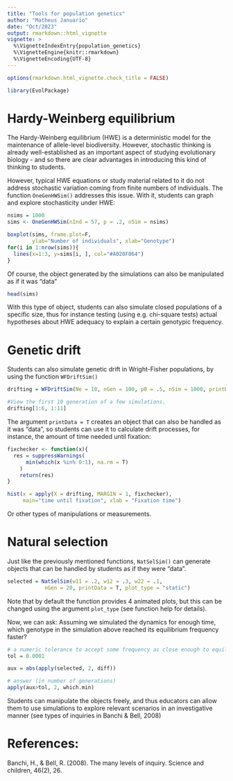 ```yaml
---
title: "Tools for population genetics"
author: "Matheus Januario"
date: "Oct/2023"
output: rmarkdown::html_vignette
vignette: >
  %\VignetteIndexEntry{population_genetics}
  %\VignetteEngine{knitr::rmarkdown}
  %\VignetteEncoding{UTF-8}
---
```


```r
options(rmarkdown.html_vignette.check_title = FALSE)
```


```r
library(EvolPackage)
```

# Hardy-Weinberg equilibrium

The Hardy-Weinberg equilibrium (HWE) is a deterministic model for the maintenance of allele-level biodiversity. However, stochastic thinking is already well-established as an important aspect of studying evolutionary biology - and so there are clear advantages in introducing this kind of thinking to students.

However, typical HWE equations or study material related to it do not address stochastic variation coming from finite numbers of individuals. The function `OneGenHWSim()` addresses this issue. With it, students can graph and explore stochasticity under HWE:

```r
nsims = 1000
sims <- OneGenHWSim(nInd = 57, p = .2, nSim = nsims)

boxplot(sims, frame.plot=F,
        ylab="Number of individuals", xlab="Genotype")
for(i in 1:nrow(sims)){
  lines(x=1:3, y=sims[i, ], col="#A020F064")  
}
```

Of course, the object generated by the simulations can also be manipulated as if it was "data"

```r
head(sims)
```

With this type of object, students can also simulate closed populations of a specific size, thus for instance testing (using e.g. chi-square tests) actual hypotheses about HWE adequacy to explain a certain genotypic frequency.

# Genetic drift

Students can also simulate genetic drift in Wright-Fisher populations, by using the function `WFDriftSim()`

```r
drifting = WFDriftSim(Ne = 10, nGen = 100, p0 = .5, nSim = 1000, printData = T, plot_type = "static")

#View the first 10 generation of a few simulations.
drifting[1:6, 1:11]
```

The argument `printData = T` creates an object that can also be handled as it was "data", so students can use it to calculate drift processes, for instance, the amount of time needed until fixation:

```r
fixchecker <- function(x){
  res = suppressWarnings(
      min(which(x %in% 0:1), na.rm = T)
    )
    return(res)  
}

hist(x = apply(X = drifting, MARGIN = 1, fixchecker),
     main="time until fixation", xlab = "Fixation time")
```

Or other types of manipulations or measurements.

# Natural selection

Just like the previously mentioned functions, `NatSelSim()` can generate objects that can be handled by students as if they were "data". 

```r
selected = NatSelSim(w11 = .2, w12 = .3, w22 = .1,
            nGen = 20, printData = T, plot_type = "static")
```

Note that by default the function provides 4 animated plots, but this can be changed using the argument `plot_type` (see function help for details).

Now, we can ask: Assuming we simulated the dynamics for enough time, which genotype in the simulation above reached its equilibrium frequency faster?

```r
# a numeric tolerance to accept some frequency as close enough to equilibrium
tol = 0.0001 

aux = abs(apply(selected, 2, diff))

# answer (in number of generations)
apply(aux>tol, 2, which.min)
```

Students can manipulate the objects freely, and thus educators can allow them to use simulations to explore relevant scenarios in an investigative manner (see types of inquiries in Banchi & Bell, 2008)

# References:

Banchi, H., & Bell, R. (2008). The many levels of inquiry. Science and children, 46(2), 26.
